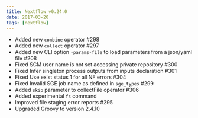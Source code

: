 ```yaml
---
title: Nextflow v0.24.0
date: 2017-03-20
tags: [nextflow]
---
```


- Added new `combine` operator #298
- Added new `collect` operator #297
- Added new CLI option `-params-file` to load parameters from a json/yaml file #208
- Fixed SCM user name is not set accessing private repository #300
- Fixed Infer singleton process outputs from inputs declaration #301
- Fixed Use exist status 1 for all NF errors #304
- Fixed Invalid SGE job name as defined in `sge_types` #299
- Added `skip` parameter to collectFile operator #306
- Added experimental `fs` command
- Improved file staging error reports #295
- Upgraded Groovy to version 2.4.10

